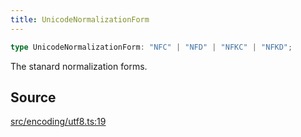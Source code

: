 ```yaml
---
title: UnicodeNormalizationForm
---
```


```ts
type UnicodeNormalizationForm: "NFC" | "NFD" | "NFKC" | "NFKD";
```

The stanard normalization forms.

## Source

[src/encoding/utf8.ts:19](https://github.com/dominant-strategies/quais-6.js/blob/95934f9b18ff90a0666dd9772179b612f2ad5510/src/encoding/utf8.ts#L19)
